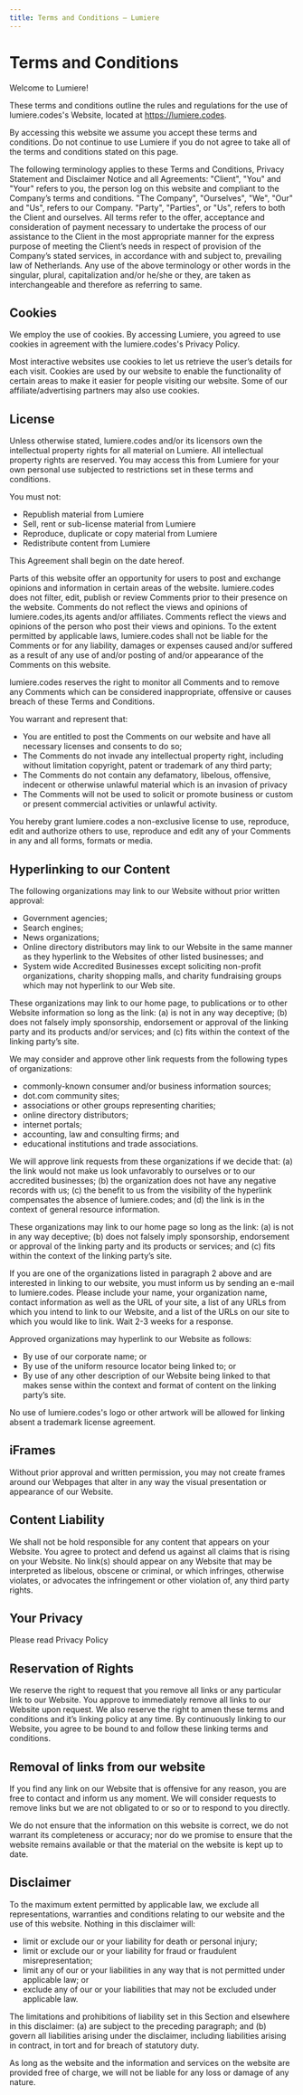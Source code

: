 ```yaml
---
title: Terms and Conditions — Lumiere
---
```


# Terms and Conditions

Welcome to Lumiere!

These terms and conditions outline the rules and regulations for the use of lumiere.codes's Website, located at https://lumiere.codes.

By accessing this website we assume you accept these terms and conditions. Do not continue to use Lumiere if you do not agree to take all of the terms and conditions stated on this page.

The following terminology applies to these Terms and Conditions, Privacy Statement and Disclaimer Notice and all Agreements: "Client", "You" and "Your" refers to you, the person log on this website and compliant to the Company’s terms and conditions. "The Company", "Ourselves", "We", "Our" and "Us", refers to our Company. "Party", "Parties", or "Us", refers to both the Client and ourselves. All terms refer to the offer, acceptance and consideration of payment necessary to undertake the process of our assistance to the Client in the most appropriate manner for the express purpose of meeting the Client’s needs in respect of provision of the Company’s stated services, in accordance with and subject to, prevailing law of Netherlands. Any use of the above terminology or other words in the singular, plural, capitalization and/or he/she or they, are taken as interchangeable and therefore as referring to same.

## Cookies

We employ the use of cookies. By accessing Lumiere, you agreed to use cookies in agreement with the lumiere.codes's Privacy Policy.

Most interactive websites use cookies to let us retrieve the user’s details for each visit. Cookies are used by our website to enable the functionality of certain areas to make it easier for people visiting our website. Some of our affiliate/advertising partners may also use cookies.

## License

Unless otherwise stated, lumiere.codes and/or its licensors own the intellectual property rights for all material on Lumiere. All intellectual property rights are reserved. You may access this from Lumiere for your own personal use subjected to restrictions set in these terms and conditions.

You must not:

- Republish material from Lumiere
- Sell, rent or sub-license material from Lumiere
- Reproduce, duplicate or copy material from Lumiere
- Redistribute content from Lumiere

This Agreement shall begin on the date hereof.

Parts of this website offer an opportunity for users to post and exchange opinions and information in certain areas of the website. lumiere.codes does not filter, edit, publish or review Comments prior to their presence on the website. Comments do not reflect the views and opinions of lumiere.codes,its agents and/or affiliates. Comments reflect the views and opinions of the person who post their views and opinions. To the extent permitted by applicable laws, lumiere.codes shall not be liable for the Comments or for any liability, damages or expenses caused and/or suffered as a result of any use of and/or posting of and/or appearance of the Comments on this website.

lumiere.codes reserves the right to monitor all Comments and to remove any Comments which can be considered inappropriate, offensive or causes breach of these Terms and Conditions.

You warrant and represent that:

- You are entitled to post the Comments on our website and have all necessary licenses and consents to do so;
- The Comments do not invade any intellectual property right, including without limitation copyright, patent or trademark of any third party;
- The Comments do not contain any defamatory, libelous, offensive, indecent or otherwise unlawful material which is an invasion of privacy
- The Comments will not be used to solicit or promote business or custom or present commercial activities or unlawful activity.

You hereby grant lumiere.codes a non-exclusive license to use, reproduce, edit and authorize others to use, reproduce and edit any of your Comments in any and all forms, formats or media.

## Hyperlinking to our Content

The following organizations may link to our Website without prior written approval:

- Government agencies;
- Search engines;
- News organizations;
- Online directory distributors may link to our Website in the same manner as they hyperlink to the Websites of other listed businesses; and
- System wide Accredited Businesses except soliciting non-profit organizations, charity shopping malls, and charity fundraising groups which may not hyperlink to our Web site.

These organizations may link to our home page, to publications or to other Website information so long as the link: (a) is not in any way deceptive; (b) does not falsely imply sponsorship, endorsement or approval of the linking party and its products and/or services; and (c) fits within the context of the linking party’s site.

We may consider and approve other link requests from the following types of organizations:

- commonly-known consumer and/or business information sources;
- dot.com community sites;
- associations or other groups representing charities;
- online directory distributors;
- internet portals;
- accounting, law and consulting firms; and
- educational institutions and trade associations.

We will approve link requests from these organizations if we decide that: (a) the link would not make us look unfavorably to ourselves or to our accredited businesses; (b) the organization does not have any negative records with us; (c) the benefit to us from the visibility of the hyperlink compensates the absence of lumiere.codes; and (d) the link is in the context of general resource information.

These organizations may link to our home page so long as the link: (a) is not in any way deceptive; (b) does not falsely imply sponsorship, endorsement or approval of the linking party and its products or services; and (c) fits within the context of the linking party’s site.

If you are one of the organizations listed in paragraph 2 above and are interested in linking to our website, you must inform us by sending an e-mail to lumiere.codes. Please include your name, your organization name, contact information as well as the URL of your site, a list of any URLs from which you intend to link to our Website, and a list of the URLs on our site to which you would like to link. Wait 2-3 weeks for a response.

Approved organizations may hyperlink to our Website as follows:

- By use of our corporate name; or
- By use of the uniform resource locator being linked to; or
- By use of any other description of our Website being linked to that makes sense within the context and format of content on the linking party’s site.

No use of lumiere.codes's logo or other artwork will be allowed for linking absent a trademark license agreement.

## iFrames

Without prior approval and written permission, you may not create frames around our Webpages that alter in any way the visual presentation or appearance of our Website.

## Content Liability

We shall not be hold responsible for any content that appears on your Website. You agree to protect and defend us against all claims that is rising on your Website. No link(s) should appear on any Website that may be interpreted as libelous, obscene or criminal, or which infringes, otherwise violates, or advocates the infringement or other violation of, any third party rights.

## Your Privacy

Please read Privacy Policy

## Reservation of Rights

We reserve the right to request that you remove all links or any particular link to our Website. You approve to immediately remove all links to our Website upon request. We also reserve the right to amen these terms and conditions and it’s linking policy at any time. By continuously linking to our Website, you agree to be bound to and follow these linking terms and conditions.

## Removal of links from our website

If you find any link on our Website that is offensive for any reason, you are free to contact and inform us any moment. We will consider requests to remove links but we are not obligated to or so or to respond to you directly.

We do not ensure that the information on this website is correct, we do not warrant its completeness or accuracy; nor do we promise to ensure that the website remains available or that the material on the website is kept up to date.

## Disclaimer

To the maximum extent permitted by applicable law, we exclude all representations, warranties and conditions relating to our website and the use of this website. Nothing in this disclaimer will:

- limit or exclude our or your liability for death or personal injury;
- limit or exclude our or your liability for fraud or fraudulent misrepresentation;
- limit any of our or your liabilities in any way that is not permitted under applicable law; or
- exclude any of our or your liabilities that may not be excluded under applicable law.

The limitations and prohibitions of liability set in this Section and elsewhere in this disclaimer: (a) are subject to the preceding paragraph; and (b) govern all liabilities arising under the disclaimer, including liabilities arising in contract, in tort and for breach of statutory duty.

As long as the website and the information and services on the website are provided free of charge, we will not be liable for any loss or damage of any nature.
